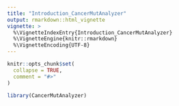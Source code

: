 ```yaml
---
title: "Introduction_CancerMutAnalyzer"
output: rmarkdown::html_vignette
vignette: >
  %\VignetteIndexEntry{Introduction_CancerMutAnalyzer}
  %\VignetteEngine{knitr::rmarkdown}
  %\VignetteEncoding{UTF-8}
---
```


```r
knitr::opts_chunk$set(
  collapse = TRUE,
  comment = "#>"
)
```

```r
library(CancerMutAnalyzer)
```
